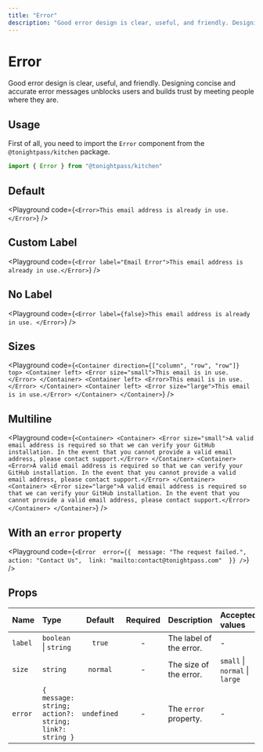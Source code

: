 ```yaml
---
title: "Error"
description: "Good error design is clear, useful, and friendly. Designing concise and accurate error messages unblocks users and builds trust by meeting people where they are."
---
```



# Error

Good error design is clear, useful, and friendly. Designing concise and accurate error messages unblocks users and builds trust by meeting people where they are.

## Usage

First of all, you need to import the `Error` component from the `@tonightpass/kitchen` package.

```js
import { Error } from "@tonightpass/kitchen"
```

## Default

<Playground
  code={`
  <Error>This email address is already in use.</Error>
`}
/>

## Custom Label

<Playground
  code={`
  <Error label="Email Error">This email address is already in use.</Error>
`}
/>

## No Label

<Playground
  code={`
  <Error label={false}>This email address is already in use. </Error>
`}
/>

## Sizes

<Playground
  code={`
<Container direction={["column", "row", "row"]} top>
  <Container left>
    <Error size="small">This email is in use.</Error>
  </Container>
  <Container left>
    <Error>This email is in use.</Error>
  </Container>
  <Container left>
    <Error size="large">This email is in use.</Error>
  </Container>
</Container>
`}
/>

## Multiline

<Playground
  code={`
<Container>
  <Container>
    <Error size="small">A valid email address is required so that we can verify your GitHub installation. In the event that you cannot provide a valid email address, please contact support.</Error>
  </Container>
  <Container>
    <Error>A valid email address is required so that we can verify your GitHub installation. In the event that you cannot provide a valid email address, please contact support.</Error>
  </Container>
  <Container>
    <Error size="large">A valid email address is required so that we can verify your GitHub installation. In the event that you cannot provide a valid email address, please contact support.</Error>
  </Container>
</Container>
`}
/>

## With an `error` property

<Playground
  code={`
<Error 
  error={{ 
    message: "The request failed.", 
    action: "Contact Us", 
    link: "mailto:contact@tonightpass.com" 
  }}
/>
`}
/>

## Props

| Name | Type | Default | Required | Description | Accepted values |
| :--- | :--- | :-----: | :------: | :---------- | :-------------- |
| `label` | `boolean` \| `string` | `true` | - | The label of the error. | - |
| `size` | `string` | `normal` | - | The size of the error. | `small` \| `normal` \| `large` |
| `error` | `{ message: string; action?: string; link?: string }` | `undefined` | - | The `error` property. | - |